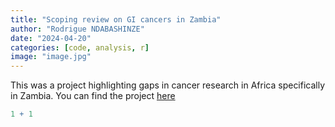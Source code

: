 ```yaml
---
title: "Scoping review on GI cancers in Zambia"
author: "Rodrigue NDABASHINZE"
date: "2024-04-20"
categories: [code, analysis, r]
image: "image.jpg"
---
```


This was a project highlighting gaps in cancer research in Africa specifically in Zambia. You can find the project [here](https://mjz.co.zm/index.php/mjz/article/view/400){target="_blank"}

```r

1 + 1

```
